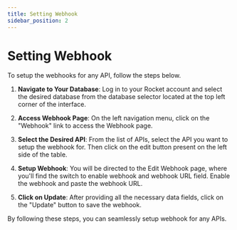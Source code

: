 ```yaml
---
title: Setting Webhook
sidebar_position: 2
---
```


# Setting Webhook

To setup the webhooks for any API, follow the steps below.

1. **Navigate to Your Database**: Log in to your Rocket account and select the desired database from the database selector located at the top left corner of the interface.

2. **Access Webhook Page**: On the left navigation menu, click on the "Webhook" link to access the Webhook page.

3. **Select the Desired API**: From the list of APIs, select the API you want to setup the webhook for. Then click on the edit button present on the left side of the table.

4. **Setup Webhook**: You will be directed to the Edit Webhook page, where you'll find the switch to enable webhook and webhook URL field. Enable the webhook and paste the webhook URL.

5. **Click on Update**: After providing all the necessary data fields, click on the "Update" button to save the webhook.

By following these steps, you can seamlessly setup webhook for any APIs.
